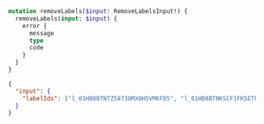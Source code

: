 ```graphql filename="Mutation"
mutation removeLabels($input: RemoveLabelsInput!) {
  removeLabels(input: $input) {
    error {
      message
      type
      code
    }
  }
}
```

```json filename="Variables"
{
  "input": {
    "labelIds": ["l_01HB8BTNTZ58730MX8H5VMKFD5", "l_01HB8BTNKSCF1FK5ETFVRSDC6G"]
  }
}
```

